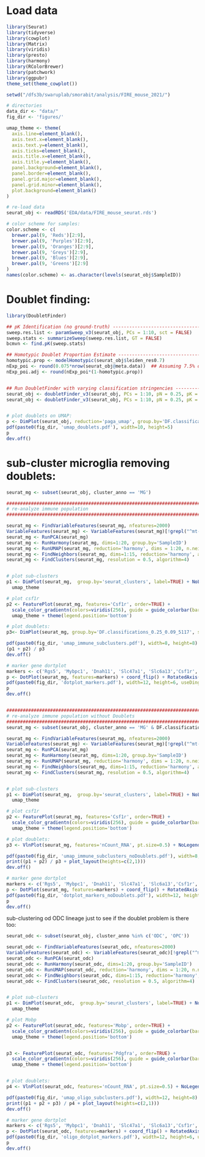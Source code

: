 
# Load data

```r

library(Seurat)
library(tidyverse)
library(cowplot)
library(Matrix)
library(viridis)
library(presto)
library(harmony)
library(RColorBrewer)
library(patchwork)
library(ggpubr)
theme_set(theme_cowplot())

setwd("/dfs3b/swaruplab/smorabit/analysis/FIRE_mouse_2021/")

# directories
data_dir <- "data/"
fig_dir <- 'figures/'

umap_theme <- theme(
  axis.line=element_blank(),
  axis.text.x=element_blank(),
  axis.text.y=element_blank(),
  axis.ticks=element_blank(),
  axis.title.x=element_blank(),
  axis.title.y=element_blank(),
  panel.background=element_blank(),
  panel.border=element_blank(),
  panel.grid.major=element_blank(),
  panel.grid.minor=element_blank(),
  plot.background=element_blank()
)

# re-load data
seurat_obj <- readRDS('EDA/data/FIRE_mouse_seurat.rds')

# color scheme for samples:
color.scheme <- c(
  brewer.pal(9, 'Reds')[2:9],
  brewer.pal(9, 'Purples')[2:9],
  brewer.pal(9, 'Oranges')[2:9],
  brewer.pal(9, 'Greys')[2:9],
  brewer.pal(9, 'Blues')[2:9],
  brewer.pal(9, 'Greens')[2:9]
)
names(color.scheme) <- as.character(levels(seurat_obj$SampleID))

```


# Doublet finding:

```r
library(DoubletFinder)

## pK Identification (no ground-truth) ---------------------------------------------------------------------------------------
sweep.res.list <- paramSweep_v3(seurat_obj, PCs = 1:10, sct = FALSE)
sweep.stats <- summarizeSweep(sweep.res.list, GT = FALSE)
bcmvn <- find.pK(sweep.stats)

## Homotypic Doublet Proportion Estimate -------------------------------------------------------------------------------------
homotypic.prop <- modelHomotypic(seurat_obj$leiden_res0.7)
nExp_poi <- round(0.075*nrow(seurat_obj@meta.data))  ## Assuming 7.5% doublet formation rate - tailor for your dataset
nExp_poi.adj <- round(nExp_poi*(1-homotypic.prop))


## Run DoubletFinder with varying classification stringencies ----------------------------------------------------------------
seurat_obj <- doubletFinder_v3(seurat_obj, PCs = 1:10, pN = 0.25, pK = 0.09, nExp = nExp_poi, reuse.pANN = FALSE, sct = FALSE)
seurat_obj <- doubletFinder_v3(seurat_obj, PCs = 1:10, pN = 0.25, pK = 0.09, nExp = nExp_poi.adj, reuse.pANN = "pANN_0.25_0.09_5117", sct = FALSE)


# plot doublets on UMAP:
p <- DimPlot(seurat_obj, reduction='paga_umap', group.by='DF.classifications_0.25_0.09_5117', split.by='DF.classifications_0.25_0.09_5117') + umap_theme
pdf(paste0(fig_dir, 'umap_doublets.pdf'), width=10, height=5)
p
dev.off()


```

# sub-cluster microglia removing doublets:

```r


seurat_mg <- subset(seurat_obj, cluster_anno == 'MG')

#################################################################################
# re-analyze immune population
#################################################################################

seurat_mg <- FindVariableFeatures(seurat_mg, nfeatures=2000)
VariableFeatures(seurat_mg) <- VariableFeatures(seurat_mg)[!grepl("^mt-", VariableFeatures(seurat_mg))]
seurat_mg <- RunPCA(seurat_mg)
seurat_mg <- RunHarmony(seurat_mg, dims=1:20, group.by='SampleID')
seurat_mg <- RunUMAP(seurat_mg, reduction='harmony', dims = 1:20, n.neighbors=25L, min.dist=0.25)
seurat_mg <- FindNeighbors(seurat_mg, dims=1:15, reduction='harmony', annoy.metric='cosine')
seurat_mg <- FindClusters(seurat_mg, resolution = 0.5, algorithm=4)


# plot sub-clusters
p1 <- DimPlot(seurat_mg,  group.by='seurat_clusters', label=TRUE) + NoLegend()+
  umap_theme

# plot csf1r
p2 <- FeaturePlot(seurat_mg, features='Csf1r', order=TRUE) +
  scale_color_gradientn(colors=viridis(256), guide = guide_colorbar(barwidth=15, barheight=0.5, ticks=FALSE)) +
  umap_theme + theme(legend.position='bottom')

# plot doublets:
p3<- DimPlot(seurat_mg, group.by='DF.classifications_0.25_0.09_5117', split.by='DF.classifications_0.25_0.09_5117') + umap_theme

pdf(paste0(fig_dir, 'umap_immune_subclusters.pdf'), width=8, height=8)
(p1 + p2) / p3
dev.off()

# marker gene dortplot
markers <- c('Rgs5', 'Mybpc1', 'Dnah11', 'Slc47a1', 'Slc6a13','Csf1r', 'Cx3cr1', 'Cd163', 'Tnc', 'Gfap', 'Aqp4', 'Mobp', 'Mog', 'Pdgfra', 'Slc17a7', 'Rorb', 'Themis', 'Nrgn', 'Gad2', 'Vip', 'Pvalb', 'Sst', 'Lamp5')
p <- DotPlot(seurat_mg, features=markers) + coord_flip() + RotatedAxis() + scale_color_gradientn(colors=rev(viridis(256))) + ylab('') + xlab('')
pdf(paste0(fig_dir, 'dotplot_markers.pdf'), width=12, height=6, useDingbats=FALSE)
p
dev.off()


#################################################################################
# re-analyze immune population without Doublets
#################################################################################
seurat_mg <- subset(seurat_obj, cluster_anno == 'MG' & DF.classifications_0.25_0.09_5117 == 'Singlet')

seurat_mg <- FindVariableFeatures(seurat_mg, nfeatures=2000)
VariableFeatures(seurat_mg) <- VariableFeatures(seurat_mg)[!grepl("^mt-", VariableFeatures(seurat_mg))]
seurat_mg <- RunPCA(seurat_mg)
seurat_mg <- RunHarmony(seurat_mg, dims=1:20, group.by='SampleID')
seurat_mg <- RunUMAP(seurat_mg, reduction='harmony', dims = 1:20, n.neighbors=25L, min.dist=0.25)
seurat_mg <- FindNeighbors(seurat_mg, dims=1:15, reduction='harmony', annoy.metric='cosine')
seurat_mg <- FindClusters(seurat_mg, resolution = 0.5, algorithm=4)


# plot sub-clusters
p1 <- DimPlot(seurat_mg,  group.by='seurat_clusters', label=TRUE) + NoLegend()+
  umap_theme

# plot csf1r
p2 <- FeaturePlot(seurat_mg, features='Csf1r', order=TRUE) +
  scale_color_gradientn(colors=viridis(256), guide = guide_colorbar(barwidth=15, barheight=0.5, ticks=FALSE)) +
  umap_theme + theme(legend.position='bottom')

# plot doublets:
p3 <- VlnPlot(seurat_mg, features='nCount_RNA', pt.size=0.5) + NoLegend() + xlab('') + ylab('')

pdf(paste0(fig_dir, 'umap_immune_subclusters_noDoublets.pdf'), width=8, height=8)
print((p1 + p2) / p3 + plot_layout(heights=c(2,1)))
dev.off()

# marker gene dortplot
markers <- c('Rgs5', 'Mybpc1', 'Dnah11', 'Slc47a1', 'Slc6a13','Csf1r', 'Cx3cr1', 'Cd163', 'Tnc', 'Gfap', 'Aqp4', 'Mobp', 'Mog', 'Pdgfra', 'Slc17a7', 'Rorb', 'Themis', 'Nrgn', 'Gad2', 'Vip', 'Pvalb', 'Sst', 'Lamp5')
p <- DotPlot(seurat_mg, features=markers) + coord_flip() + RotatedAxis() + scale_color_gradientn(colors=rev(viridis(256))) + ylab('') + xlab('')
pdf(paste0(fig_dir, 'dotplot_markers_noDoublets.pdf'), width=12, height=6, useDingbats=FALSE)
p
dev.off()


```

sub-clustering od ODC lineage just to see if the doublet problem is there too:

```r

seurat_odc <- subset(seurat_obj, cluster_anno %in% c('ODC', 'OPC'))

seurat_odc <- FindVariableFeatures(seurat_odc, nfeatures=2000)
VariableFeatures(seurat_odc) <- VariableFeatures(seurat_odc)[!grepl("^mt-", VariableFeatures(seurat_odc))]
seurat_odc <- RunPCA(seurat_odc)
seurat_odc <- RunHarmony(seurat_odc, dims=1:20, group.by='SampleID')
seurat_odc <- RunUMAP(seurat_odc, reduction='harmony', dims = 1:20, n.neighbors=25L, min.dist=0.25)
seurat_odc <- FindNeighbors(seurat_odc, dims=1:15, reduction='harmony', annoy.metric='cosine')
seurat_odc <- FindClusters(seurat_odc, resolution = 0.5, algorithm=4)


# plot sub-clusters
p1 <- DimPlot(seurat_odc,  group.by='seurat_clusters', label=TRUE) + NoLegend()+
  umap_theme

# plot Mobp
p2 <- FeaturePlot(seurat_odc, features='Mobp', order=TRUE) +
  scale_color_gradientn(colors=viridis(256), guide = guide_colorbar(barwidth=15, barheight=0.5, ticks=FALSE)) +
  umap_theme + theme(legend.position='bottom')


p3 <- FeaturePlot(seurat_odc, features='Pdgfra', order=TRUE) +
  scale_color_gradientn(colors=viridis(256), guide = guide_colorbar(barwidth=15, barheight=0.5, ticks=FALSE)) +
  umap_theme + theme(legend.position='bottom')


# plot doublets:
p4 <- VlnPlot(seurat_odc, features='nCount_RNA', pt.size=0.5) + NoLegend() + xlab('') + ylab('')

pdf(paste0(fig_dir, 'umap_oligo_subclusters.pdf'), width=12, height=8)
print((p1 + p2 + p3) / p4 + plot_layout(heights=c(2,1)))
dev.off()

# marker gene dortplot
markers <- c('Rgs5', 'Mybpc1', 'Dnah11', 'Slc47a1', 'Slc6a13','Csf1r', 'Cx3cr1', 'Cd163', 'Tnc', 'Gfap', 'Aqp4', 'Mobp', 'Mog', 'Pdgfra', 'Slc17a7', 'Rorb', 'Themis', 'Nrgn', 'Gad2', 'Vip', 'Pvalb', 'Sst', 'Lamp5')
p <- DotPlot(seurat_odc, features=markers) + coord_flip() + RotatedAxis() + scale_color_gradientn(colors=rev(viridis(256))) + ylab('') + xlab('')
pdf(paste0(fig_dir, 'oligo_dotplot_markers.pdf'), width=12, height=6, useDingbats=FALSE)
p
dev.off()

```
